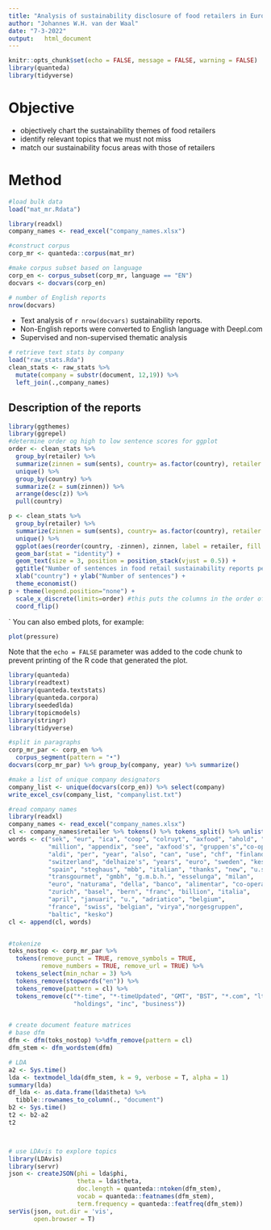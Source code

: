 ```yaml
---
title: "Analysis of sustainability disclosure of food retailers in Europe"
author: "Johannes W.H. van der Waal"
date: "7-3-2022"
output:   html_document
---
```


```r
knitr::opts_chunk$set(echo = FALSE, message = FALSE, warning = FALSE)
library(quanteda)
library(tidyverse)
```

# Objective

- objectively chart the sustainability themes of food retailers
- identify relevant topics that we must not miss
- match our sustainability focus areas with those of retailers

# Method
```r

#load bulk data
load("mat_mr.Rdata")

library(readxl)
company_names <- read_excel("company_names.xlsx") 

#construct corpus
corp_mr <- quanteda::corpus(mat_mr)

#make corpus subset based on language
corp_en <- corpus_subset(corp_mr, language == "EN")
docvars <- docvars(corp_en)

# number of English reports
nrow(docvars)
```
- Text analysis of `r nrow(docvars)` sustainability reports.
- Non-English reports were converted to English language with Deepl.com
- Supervised and non-supervised thematic analysis 

```r
# retrieve text stats by company
load("raw_stats.Rda")
clean_stats <- raw_stats %>% 
  mutate(company = substr(document, 12,19)) %>%
  left_join(.,company_names) 
```
## Description of the reports
```r
library(ggthemes)
library(ggrepel)
#determine order og high to low sentence scores for ggplot
order <- clean_stats %>% 
  group_by(retailer) %>%
  summarize(zinnen = sum(sents), country= as.factor(country), retailer = as.factor(retailer)) %>% 
  unique() %>%
  group_by(country) %>%
  summarize(z = sum(zinnen)) %>%
  arrange(desc(z)) %>%
  pull(country)

p <- clean_stats %>% 
  group_by(retailer) %>%
  summarize(zinnen = sum(sents), country= as.factor(country), retailer = as.factor(retailer)) %>%
  unique() %>%
  ggplot(aes(reorder(country, -zinnen), zinnen, label = retailer, fill = retailer)) +
  geom_bar(stat = "identity") +
  geom_text(size = 3, position = position_stack(vjust = 0.5)) +
  ggtitle("Number of sentences in food retail sustainability reports per country") +
  xlab("country") + ylab("Number of sentences") +
  theme_economist() 
p + theme(legend.position="none") +
  scale_x_discrete(limits=order) #this puts the columns in the order of the highest to lowest
  coord_flip() 

```

`
You can also embed plots, for example:

```r
plot(pressure)
```

Note that the `echo = FALSE` parameter was added to the code chunk to prevent printing of the R code that generated the plot.
```r
library(quanteda)
library(readtext)
library(quanteda.textstats)
library(quanteda.corpora)
library(seededlda)
library(topicmodels)
library(stringr)
library(tidyverse)

#split in paragraphs
corp_mr_par <- corp_en %>%
  corpus_segment(pattern = "•")
docvars(corp_mr_par) %>% group_by(company, year) %>% summarize()

#make a list of unique company designators
company_list <- unique(docvars(corp_en)) %>% select(company)
write_excel_csv(company_list, "companylist.txt")

#read company names
library(readxl)
company_names <- read_excel("company_names.xlsx") 
cl <- company_names$retailer %>% tokens() %>% tokens_split() %>% unlist()
words <- c("sek", "eur", "ica", "coop", "colruyt", "axfood", "ahold", "delhaize",
           "million", "appendix", "see", "axfood's", "gruppen's","co-op", "asda",
           "aldi", "per", "year", "also", "can", "use", "chf", "finland",
           "switzerland", "delhaize's", "years", "euro", "sweden", "kesko",
           "spain", "steghaus", "mbb", "italian", "thanks", "new", "u.s.",
           "transgourmet", "gmbh", "g.m.b.h.", "esselunga", "milan",
           "euro", "naturama", "della", "banco", "alimentar", "co-operative",
           "zurich", "basel", "bern", "franc", "billion", "italia",
           "april", "januari", "u.", "adriatico", "belgium", 
           "france", "swiss", "belgian", "virya","norgesgruppen",
           "baltic", "kesko")
cl <- append(cl, words)


#tokenize
toks_nostop <- corp_mr_par %>% 
  tokens(remove_punct = TRUE, remove_symbols = TRUE, 
         remove_numbers = TRUE, remove_url = TRUE) %>% 
  tokens_select(min_nchar = 3) %>%
  tokens_remove(stopwords("en")) %>%
  tokens_remove(pattern = cl) %>%
  tokens_remove(c("*-time", "*-timeUpdated", "GMT", "BST", "*.com", "ltd", "group", 
                  "holdings", "inc", "business"))  


# create document feature matrices
# base dfm 
dfm <- dfm(toks_nostop) %>%dfm_remove(pattern = cl)
dfm_stem <- dfm_wordstem(dfm)

# LDA
a2 <- Sys.time()
lda <- textmodel_lda(dfm_stem, k = 9, verbose = T, alpha = 1)
summary(lda)
df_lda <- as.data.frame(lda$theta) %>% 
  tibble::rownames_to_column(., "document")
b2 <- Sys.time()
t2 <- b2-a2
t2



# use LDAvis to explore topics
library(LDAvis)
library(servr)
json <- createJSON(phi = lda$phi,
                   theta = lda$theta, 
                   doc.length = quanteda::ntoken(dfm_stem),
                   vocab = quanteda::featnames(dfm_stem), 
                   term.frequency = quanteda::featfreq(dfm_stem))
serVis(json, out.dir = 'vis', 
       open.browser = T)
```
